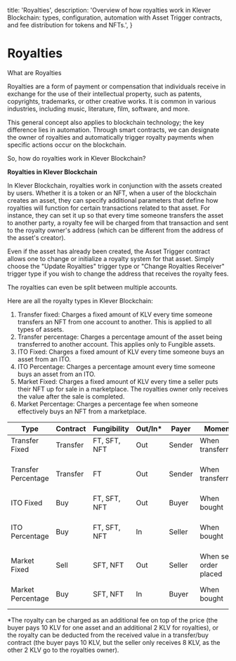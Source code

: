   title: 'Royalties',
  description:
    'Overview of how royalties work in Klever Blockchain: types, configuration, automation with Asset Trigger contracts, and fee distribution for tokens and NFTs.',
}

# Royalties

What are Royalties

Royalties are a form of payment or compensation that individuals receive in exchange for the use of their intellectual property, such as patents, copyrights, trademarks, or other creative works. It is common in various industries, including music, literature, film, software, and more.

This general concept also applies to blockchain technology; the key difference lies in automation. Through smart contracts, we can designate the owner of royalties and automatically trigger royalty payments when specific actions occur on the blockchain.

So, how do royalties work in Klever Blockchain?

**Royalties in Klever Blockchain**

In Klever Blockchain, royalties work in conjunction with the assets created by users. Whether it is a token or an NFT, when a user of the blockchain creates an asset, they can specify additional parameters that define how royalties will function for certain transactions related to that asset. For instance, they can set it up so that every time someone transfers the asset to another party, a royalty fee will be charged from that transaction and sent to the royalty owner's address (which can be different from the address of the asset's creator).

Even if the asset has already been created, the Asset Trigger contract allows one to change or initialize a royalty system for that asset. Simply choose the "Update Royalties" trigger type or "Change Royalties Receiver" trigger type if you wish to change the address that receives the royalty fees.

The royalties can even be split between multiple accounts.

Here are all the royalty types in Klever Blockchain:

1. Transfer fixed: Charges a fixed amount of KLV every time someone transfers an NFT from one account to another. This is applied to all types of assets.
2. Transfer percentage: Charges a percentage amount of the asset being transferred to another account. This applies only to Fungible assets.
3. ITO Fixed: Charges a fixed amount of KLV every time someone buys an asset from an ITO.
4. ITO Percentage: Charges a percentage amount every time someone buys an asset from an ITO.
5. Market Fixed: Charges a fixed amount of KLV every time a seller puts their NFT up for sale in a marketplace. The royalties owner only receives the value after the sale is completed.
6. Market Percentage: Charges a percentage fee when someone effectively buys an NFT from a marketplace.

| Type                | Contract | Fungibility     | Out/In\* | Payer  | Moment                 | Currency                          |
| ------------------- | -------- | --------------- | -------- | ------ | ---------------------- | --------------------------------- |
| Transfer Fixed      | Transfer | FT, SFT, NFT | Out      | Sender | When transferred       | KLV                               |
| Transfer Percentage | Transfer |  FT         | Out      | Sender | When transferred       | Currency of the transferred asset |
| ITO Fixed           | Buy      | FT, SFT, NFT | Out      | Buyer  | When bought            | KLV                               |
| ITO Percentage      | Buy      | FT, SFT, NFT | In       | Seller | When bought            | Currency of the token price       |
| Market Fixed        | Sell     | SFT, NFT             | Out      | Seller | When sell order placed | KLV                               |
| Market Percentage   | Buy      | SFT, NFT             | In       | Buyer  | When bought            | Currency of the NFT price         |

\*The royalty can be charged as an additional fee on top of the price (the buyer pays 10 KLV for one asset and an additional 2 KLV for royalties), or the royalty can be deducted from the received value in a transfer/buy contract (the buyer pays 10 KLV, but the seller only receives 8 KLV, as the other 2 KLV go to the royalties owner).
